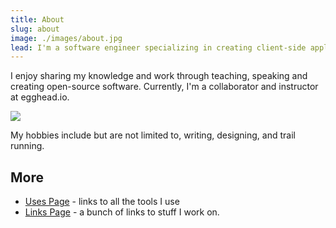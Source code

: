 ```yaml
---
title: About
slug: about
image: ./images/about.jpg
lead: I'm a software engineer specializing in creating client-side applications in Javascript.
---
```


I enjoy sharing my knowledge and work through teaching, speaking and creating open-source software. Currently, I'm a collaborator and instructor at egghead.io.

![](./images/about.jpg)

My hobbies include but are not limited to, writing, designing, and trail running.

## More

- [Uses Page](/uses) - links to all the tools I use
- [Links Page](/links) - a bunch of links to stuff I work on.
